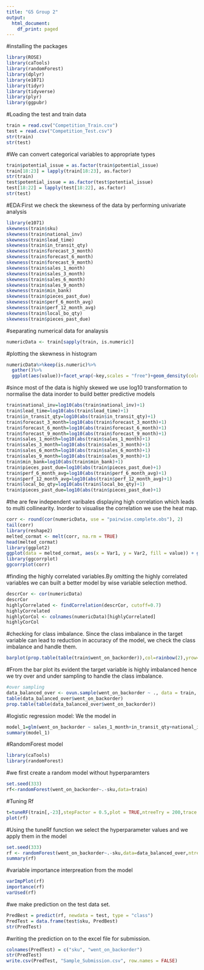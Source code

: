 ---
title: "G5 Group 2"
output:
  html_document:
    df_print: paged
---
#installing the packages
```{r}
library(ROSE)
library(caTools)
library(randomForest)
library(dplyr)
library(e1071)
library(tidyr)
library(tidyverse)
library(plyr)
library(ggpubr)
```

#Loading the test and train data
```{r}
train = read.csv("Competition_Train.csv")
test = read.csv("Competition_Test.csv")
str(train)
str(test)
```

#We can convert categorical variables to appropriate types
```{r}
train$potential_issue = as.factor(train$potential_issue)
train[18:23] = lapply(train[18:23], as.factor)
str(train)
test$potential_issue = as.factor(test$potential_issue)
test[18:22] = lapply(test[18:22], as.factor)
str(test)
```

#EDA:First we check the skewness of the data by performing univariate analysis

```{r}
library(e1071)
skewness(train$sku)
skewness(train$national_inv)
skewness(train$lead_time)
skewness(train$in_transit_qty)
skewness(train$forecast_3_month)
skewness(train$forecast_6_month)
skewness(train$forecast_9_month)
skewness(train$sales_1_month)
skewness(train$sales_3_month)
skewness(train$sales_6_month)
skewness(train$sales_9_month)
skewness(train$min_bank)
skewness(train$pieces_past_due)
skewness(train$perf_6_month_avg)
skewness(train$perf_12_month_avg)
skewness(train$local_bo_qty)
skewness(train$pieces_past_due)
```

#separating numerical data for analaysis
```{r}
numericData <- train[sapply(train, is.numeric)]
```

#plotting the skewness in histogram
```{r}
numericData%>%keep(is.numeric)%>%
  gather()%>%
  ggplot(aes(value))+facet_wrap(~key,scales = "free")+geom_density(color="blue",fill="red")

```

#since most of the data is highly skewed we use log10 transformation to normalise the data inorder to build better predictive models
```{r}
train$national_inv=log10(abs(train$national_inv)+1)
train$lead_time=log10(abs(train$lead_time)+1)
train$in_transit_qty=log10(abs(train$in_transit_qty)+1)
train$forecast_3_month=log10(abs(train$forecast_3_month)+1)
train$forecast_6_month=log10(abs(train$forecast_6_month)+1)
train$forecast_9_month=log10(abs(train$forecast_9_month)+1)
train$sales_1_month=log10(abs(train$sales_1_month)+1)
train$sales_3_month=log10(abs(train$sales_3_month)+1)
train$sales_6_month=log10(abs(train$sales_6_month)+1)
train$sales_9_month=log10(abs(train$sales_9_month)+1)
train$min_bank=log10(abs(train$min_bank)+1)
train$pieces_past_due=log10(abs(train$pieces_past_due)+1)
train$perf_6_month_avg=log10(abs(train$perf_6_month_avg)+1)
train$perf_12_month_avg=log10(abs(train$perf_12_month_avg)+1)
train$local_bo_qty=log10(abs(train$local_bo_qty)+1)
train$pieces_past_due=log10(abs(train$pieces_past_due)+1)

```

#the are few independent varibales displaying high correlation which leads to multi collinearity. Inorder to visualise the correlation we use the heat map.
```{r}
corr <- round(cor(numericData, use = "pairwise.complete.obs"), 2)
tail(corr)
library(reshape2)
melted_cormat <- melt(corr, na.rm = TRUE)
head(melted_cormat)
library(ggplot2)
ggplot(data = melted_cormat, aes(x = Var1, y = Var2, fill = value)) + geom_tile()
library(ggcorrplot)
ggcorrplot(corr)
```

#finding the highly correlated variables.By omitting the highly correlated variables we can built a better model by wise variable selection method.
```{r}
descrCor <- cor(numericData)
descrCor
highlyCorrelated <- findCorrelation(descrCor, cutoff=0.7)
highlyCorrelated
highlyCorCol <- colnames(numericData)[highlyCorrelated]
highlyCorCol
```


#checking for class imbalance. Since the class imbalance in the target variable can lead to reduction in accuracy of the model, we check the class imbalance and handle them.
```{r}
barplot(prop.table(table(train$went_on_backorder)),col=rainbow(2),yrow=c(0,0.7),main="class distribution")
```

#From the bar plot its evident the target variable is highly imbalanced hence we try over and under sampling to handle the class imbalance.
```{r}
#over sampling
data_balanced_over <- ovun.sample(went_on_backorder ~ ., data = train, method = "under")$data
table(data_balanced_over$went_on_backorder)
prop.table(table(data_balanced_over$went_on_backorder))
```
#logistic regression model: We the model in 
```{r}
model_1=glm(went_on_backorder ~ sales_1_month+in_transit_qty+national_inv+forecast_9_month+oe_constraint, data = data_balanced_over,family = "binomial")
summary(model_1)
```

#RandomForest model
```{r}
library(caTools)
library(randomForest)
```
#we first create a random model without hyperparamters
```{r}
set.seed(333)
rf<-randomForest(went_on_backorder~.-sku,data=train)

```

#Tuning Rf
```{r}
t=tuneRF(train[,-23],stepFactor = 0.5,plot = TRUE,ntreeTry = 200,trace = TRUE,improve = 0.05)
plot(rf)
```

#Using the tuneRf function we select the hyperparameter values and we apply them in the model
```{r}
set.seed(333)
rf <- randomForest(went_on_backorder~.-sku,data=data_balanced_over,ntree=200,nodesize=0,mtry=12)
summary(rf)
```

#variable importance interpreation from the model
```{r}
varImpPlot(rf)
importance(rf)
varUsed(rf)
```

#we make prediction on the test data set.
```{r}
PredBest = predict(rf, newdata = test, type = "class")
PredTest = data.frame(test$sku, PredBest)
str(PredTest)
```
#writing the prediction on to the excel file for submission. 
```{r}
colnames(PredTest) = c("sku", "went_on_backorder")
str(PredTest)
write.csv(PredTest, "Sample_Submission.csv", row.names = FALSE)
```

